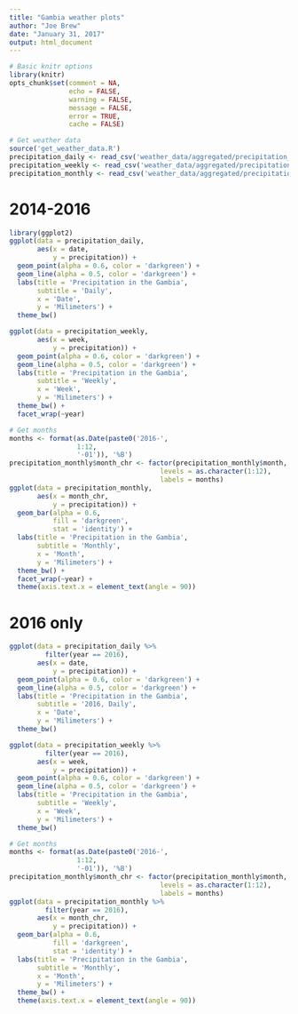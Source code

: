 ```yaml
---
title: "Gambia weather plots"
author: "Joe Brew"
date: "January 31, 2017"
output: html_document
---
```


```r
# Basic knitr options
library(knitr)
opts_chunk$set(comment = NA, 
               echo = FALSE, 
               warning = FALSE, 
               message = FALSE, 
               error = TRUE, 
               cache = FALSE)
```

```r
# Get weather data
source('get_weather_data.R')
precipitation_daily <- read_csv('weather_data/aggregated/precipitation_daily.csv')
precipitation_weekly <- read_csv('weather_data/aggregated/precipitation_weekly.csv')
precipitation_monthly <- read_csv('weather_data/aggregated/precipitation_monthly.csv')

```

# 2014-2016

```r

library(ggplot2)
ggplot(data = precipitation_daily,
       aes(x = date,
           y = precipitation)) +
  geom_point(alpha = 0.6, color = 'darkgreen') +
  geom_line(alpha = 0.5, color = 'darkgreen') +
  labs(title = 'Precipitation in the Gambia',
       subtitle = 'Daily',
       x = 'Date',
       y = 'Milimeters') +
  theme_bw()
```

```r
ggplot(data = precipitation_weekly,
       aes(x = week,
           y = precipitation)) +
  geom_point(alpha = 0.6, color = 'darkgreen') +
  geom_line(alpha = 0.5, color = 'darkgreen') +
  labs(title = 'Precipitation in the Gambia',
       subtitle = 'Weekly',
       x = 'Week',
       y = 'Milimeters') +
  theme_bw() +
  facet_wrap(~year)
```

```r
# Get months
months <- format(as.Date(paste0('2016-',
                 1:12,
                 '-01')), '%B')
precipitation_monthly$month_chr <- factor(precipitation_monthly$month,
                                      levels = as.character(1:12),
                                      labels = months)
ggplot(data = precipitation_monthly,
       aes(x = month_chr,
           y = precipitation)) +
  geom_bar(alpha = 0.6, 
           fill = 'darkgreen',
           stat = 'identity') +
  labs(title = 'Precipitation in the Gambia',
       subtitle = 'Monthly',
       x = 'Month',
       y = 'Milimeters') +
  theme_bw() +
  facet_wrap(~year) +
  theme(axis.text.x = element_text(angle = 90))
```

# 2016 only


```r
ggplot(data = precipitation_daily %>%
         filter(year == 2016),
       aes(x = date,
           y = precipitation)) +
  geom_point(alpha = 0.6, color = 'darkgreen') +
  geom_line(alpha = 0.5, color = 'darkgreen') +
  labs(title = 'Precipitation in the Gambia',
       subtitle = '2016, Daily',
       x = 'Date',
       y = 'Milimeters') +
  theme_bw()
```

```r
ggplot(data = precipitation_weekly %>%
         filter(year == 2016),
       aes(x = week,
           y = precipitation)) +
  geom_point(alpha = 0.6, color = 'darkgreen') +
  geom_line(alpha = 0.5, color = 'darkgreen') +
  labs(title = 'Precipitation in the Gambia',
       subtitle = 'Weekly',
       x = 'Week',
       y = 'Milimeters') +
  theme_bw()
```

```r
# Get months
months <- format(as.Date(paste0('2016-',
                 1:12,
                 '-01')), '%B')
precipitation_monthly$month_chr <- factor(precipitation_monthly$month,
                                      levels = as.character(1:12),
                                      labels = months)
ggplot(data = precipitation_monthly %>%
         filter(year == 2016),
       aes(x = month_chr,
           y = precipitation)) +
  geom_bar(alpha = 0.6, 
           fill = 'darkgreen',
           stat = 'identity') +
  labs(title = 'Precipitation in the Gambia',
       subtitle = 'Monthly',
       x = 'Month',
       y = 'Milimeters') +
  theme_bw() +
  theme(axis.text.x = element_text(angle = 90))
```